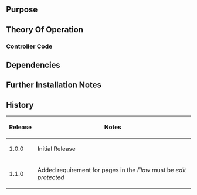 {{Extension
|name        = ClassProcessor
|status      = beta
|author      = [[user:jldupont|Jean-Lou Dupont]]
|image       =
|version     = 1.1.0
|update      =
|mediawiki   = 1.11, 1.12
|download    = [http://mediawiki.googlecode.com/svn/tags/ClassProcessor/ SVN]
|readme      =
|changelog   = See SVN ($Id$)
|description = 
|parameters  =
|rights      =
|example     =
}}
== Purpose ==


== Theory Of Operation ==

=== Controller Code ===

<!--requires [[Extension:VersaComment]]-->
<!--{{
== Example ==
[[{{FULLPAGENAMEE}}/Tests]]
}}-->

== Dependencies ==

{{Pear|ClassProcessor}}

== Further Installation Notes ==

== History ==
{|class='datatable'
! Release !! Notes
|-
| 1.0.0 || Initial Release
|-
| 1.1.0 || Added requirement for pages in the ''Flow'' must be ''edit protected''
|}
